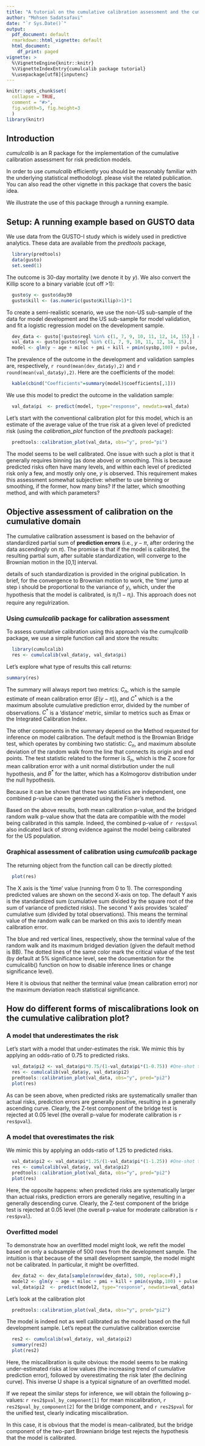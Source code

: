 ```yaml
---
title: "A tutorial on the cumulative calibration assessment and the cumulcalib package"
author: "Mohsen Sadatsafavi"
date: "`r Sys.Date()`"
output:
  pdf_document: default
  rmarkdown::html_vignette: default
  html_document:
    df_print: paged
vignette: >
  %\VignetteEngine{knitr::knitr}
  %\VignetteIndexEntry{cumulcalib package tutorial}
  %\usepackage[utf8]{inputenc}
---
```


```r
knitr::opts_chunk$set(
  collapse = TRUE,
  comment = "#>",
  fig.width=5, fig.height=3
  ) 
library(knitr)
```


## Introduction

_cumulcalib_ is an R package for the implementation of the cumulative calibration assessment for risk prediction models. 

In order to use _cumulcalib_ efficiently you should be reasonably familiar with the underlying statistical methodologt. please visit the related publication. You can also read the other vignette in this package that covers the basic idea. 

We illustrate the use of this package through a running example.

## Setup: A running example based on GUSTO data
We use data from the GUSTO-I study which is widely used in predictive analytics. These data are available from the _predtools_ package,


```r
  library(predtools)
  data(gusto)
  set.seed(1)
```

The outcome is 30-day mortality (we denote it by $y$). We also convert the Killip score to a binary variable (cut off >1):

```r
  gusto$y <- gusto$day30
  gusto$kill <- (as.numeric(gusto$Killip)>1)*1
```
  
To create a semi-realistic scenario, we use the non-US sub-sample of the data for model development and the US sub-sample for model validation, and fit a logistic regression model on the development sample.

```r
  dev_data <- gusto[!gusto$regl %in% c(1, 7, 9, 10, 11, 12, 14, 15),] #The regl variable containst location codes
  val_data <- gusto[gusto$regl %in% c(1, 7, 9, 10, 11, 12, 14, 15),]
  model <- glm(y ~ age + miloc + pmi + kill + pmin(sysbp,100) + pulse, data=dev_data, family=binomial(link="logit"))
```

The prevalence of the outcome in the development and validation samples are, respectively, `r round(mean(dev_data$y),2)` and `r round(mean(val_data$y),2)`. Here are the coefficients of the model:

```r
  kable(cbind("Coefficients"=summary(model)$coefficients[,1]))
```

We use this model to predict the outcome in the validation sample:
```r
  val_data$pi  <- predict(model, type="response", newdata=val_data)
```

Let's start with the conventional calibration plot for this model, which is an estimate of the average value of the true risk at a given level of predicted risk (using the _calibration_plot_ function of the _predtools_ package):

```r
  predtools::calibration_plot(val_data, obs="y", pred="pi")
```
The model seems to be well calibrated. One issue with such a plot is that it generally requires binning (as done above) or smoothing. This is because predicted risks often have many levels, and within each level of predicted risk only a few, and mostly only one, $y$ is observed. This requirement makes this assessment somewhat subjective: whether to use binning or smoothing, if the former, how many bins? If the latter, which smoothing method, and with which parameters?


## Objective assessment of calibration on the cumulative domain
The cumulative calibration assessment is based on the behavior of standardized partial sum of **prediction errors** (i.e., $y-\pi$, after ordering the data ascendingly on $\pi$). The promise is that if the model is calibrated, 
the resulting partial sum, after suitable standardization, will converge to the Brownian motion in the [0,1] interval.

details of such standardization is provided in the original publication. In brief, for the convergence to Brownian motion to work, the 'time' jump at step i should be proportional to the variance of $y_i$, which, under the hypothesis that the model is calibrated, is $\pi_i(1-\pi_i)$. This approach does not require any regulrization.

### Using _cumulcalib_ package for calibration assessment
To assess cumulative calibration using this approach via the _cumujlcalib_ package, we use a simple function call and store the results:

```r
  library(cumulcalib)
  res <- cumulcalib(val_data$y, val_data$pi) 
```

Let's explore what type of results this call returns:

```r
summary(res)
```

The summary will always report two metrics: $C_n$, which is the sample estimate of mean calibration error ($E(y-\pi)$), and $C^*$ which is a the maximum absolute cumulative prediction error, divided by the number of observations. $C^*$ is a 'distance' metric, similar to metrics such as Emax or the Integrated Calibration Index.

The other components in the summary depend on the Method requested for inference on model calibration. The default method is the Brownian Bridge test, which operates by combining two statistic: $C_n$, and maximum absolute deviation of the random walk from the line that connects its origin and end points. The test statistic related to the former is $S_n$, which is the Z score for mean calibration error with a unit normal distirbution under the null hypothesis, and $B^*$ for the latter, which has a Kolmogorov distribution under the null hypothesis.

Because it can be shown that these two statistics are independent, one combined p-value can be generated using the Fisher's method.

Based on the above results, both mean calibration p-value, and the bridged random walk p-value show that the data are compatible with the model being calibrated in this sample. Indeed, the combined p-value of `r res$pval` also indicated lack of strong evidence against the model being calibrated for the US population.

### Graphical assessment of calibration using _cumulcalib_ package

The returning object from the function call can be directly plotted:

```r
  plot(res)
```

The X axis is the 'time' value (running from 0 to 1). The corresponding predicted values are shown on the second X-axis on top. The default Y axis is the standardized sum (cumulative sum divided by the square root of the sum of variance of predicted risks). The second Y axis provides 'scaled' cumulative sum (divided by total observations). This means the terminal value of the random walk can be marked on this axis to identify mean calibration error.

The blue and red vertical lines, respectively, show the terminal value of the random walk and its maximum bridged deviation (given the default method is BB). The dotted lines of the same color mark the critical value of the test (by default at 5% significance level, see the documentation for the cumulcalib() function on how to disable inference lines or change significance level).

Here it is obvious that neither the terminal value (mean calibration error) nor the maximum deviation reach statistical significance. 



## How do different forms of miscalibrations look on the cumulative calibration plot?

### A model that underestimates the risk
Let's start with a model that under-estimates the risk. We mimic this by applying an odds-ratio of 0.75 to predicted risks.
```r
  val_data$pi2 <- val_data$pi*0.75/(1-val_data$pi*(1-0.75)) #One-shot transformation of risk to odds and back
  res <- cumulcalib(val_data$y, val_data$pi2) 
  predtools::calibration_plot(val_data, obs="y", pred="pi2")
  plot(res)
```

As can be seen above, when predicted risks are systematically smaller than actual risks, prediction errors are generally positive, resulting in a generally ascending curve. Clearly, the Z-test component of the bridge test is rejected at 0.05 level (the overall p-value for moderate calibration is `r res$pval`).


### A model that overestimates the risk
We mimic this by applying an odds-ratio of 1.25 to predicted risks.
```r
  val_data$pi2 <- val_data$pi*1.25/(1-val_data$pi*(1-1.25)) #One-shot transformation of risk to odds and back
  res <- cumulcalib(val_data$y, val_data$pi2) 
  predtools::calibration_plot(val_data, obs="y", pred="pi2")
  plot(res)
```

Here, the opposite happens: when predicted risks are systematically larger than actual risks, prediction errors are generally negative, resulting in a generally descending curve. Clearly, the Z-test component of the bridge test is rejected at 0.05 level (the overall p-value for moderate calibration is `r res$pval`).


### Overfitted model
To demonstrate how an overfitted model might look, we refit the model based on only a subsample of 500 rows from the development sample. The intuition is that because of the small development sample, the model might not be calibrated. In particular, it might be overfitted.

```r
  dev_data2 <- dev_data[sample(nrow(dev_data), 500, replace=F),]
  model2 <- glm(y ~ age + miloc + pmi + kill + pmin(sysbp,100) + pulse, data=dev_data2, family=binomial(link="logit"))
  val_data$pi2  <- predict(model2, type="response", newdata=val_data)
```

Let's look at the calibration plot
```r
  predtools::calibration_plot(val_data, obs="y", pred="pi2")
```

The model is indeed not as well calibrated as the model based on the full development sample. Let's repeat the cumulative calibration exercise
  
```r
  res2 <- cumulcalib(val_data$y, val_data$pi2)
  summary(res2)
  plot(res2)
```

Here, the miscalibration is quite obvious: the model seems to be making under-estimated risks at low values (the increasing trend of cumulative prediction error), followed by overestimating the risk later (the declining curve). This inverse U shape is a typical signature of an overfitted model.

If we repeat the similar steps for inference, we will obtain the following p-values: `r res2$pval_by_component[1]` for mean miscalibration, `r res2$pval_by_component[2]` for the bridge component, and `r res2$pval` for the unified test, clearly indicating miscalibration.

In this case, it is obvious that the model is mean-calibrated, but the bridge component of the two-part Browniann bridge test rejects the hypothesis that the model is calibrated. 



